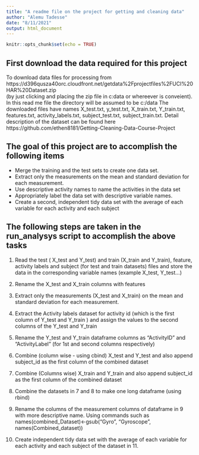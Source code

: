 ---
title: "A readme file on the project for getting and cleaning data"
author: "Alemu Tadesse"
date: "8/11/2021"
output: html_document
---

```{r setup, include=FALSE}
knitr::opts_chunk$set(echo = TRUE)
```
## First download the data required for this project

To download data files for processing from https://d396qusza40orc.cloudfront.net/getdata%2Fprojectfiles%2FUCI%20HAR%20Dataset.zip  
(by just clicking and placing the zip file in c:data or whereever is conveient). In this read me file the directory will be assumed to be c:/data
The downloaded files have names X_test.txt, y_test.txt, X_train.txt, Y_train.txt, features.txt, activity_labels.txt, subject_test.txt, subject_train.txt. Detail description of the dataset can be found here https://github.com/ethen8181/Getting-Cleaning-Data-Course-Project

## The goal of this project are to accomplish the following items 

* Merge the training and the test sets to create one data set.
* Extract only the measurements on the mean and standard deviation for each measurement. 
* Use descriptive activity names to name the activities in the data set
* Appropriately label the data set with descriptive variable names. 
* Create a second, independent tidy data set with the average of each variable for each activity and each subject

## The following steps are taken in the run_analysys script to accomplish the above tasks 

1. Read the test ( X_test and Y_test) and train (X_train and Y_train), feature, activity labels and subject (for test and train datasets) files and store the data in the corresponding variable names (example X_test, Y_test...)
2. Rename the X_test and X_train columns with features 

3. Extract only the measurements (X_test and X_train) on the mean and standard deviation for each measurement. 
4. Extract the Activity labels dataset for activity id (which is the first column of Y_test and Y_train )  and assign the values to the second columns of the Y_test and Y_train
5. Rename the Y_test and Y_train  dataframe columns as "ActivityID" and "ActivityLabel" (for 1st and second columns respectively)
6. Combine (column wise - using cbind) X_test and Y_test and also append subject_id as the first column of the combined dataset
7. Combine (Columns wise) X_train and Y_train and also append subject_id as the first column of the combined dataset
8. Combine the datasets in 7 and 8 to make one long dataframe (using rbind)
9. Rename the columns of the measurement columns of dataframe in 9 with more descriptive name. Using commands such as 
names(combined_Dataset)<-gsub("Gyro", "Gyroscope", names(Combined_dataset))

10. Create independent tidy data set with the average of each variable for each activity and each subject of the dataset in 11.
